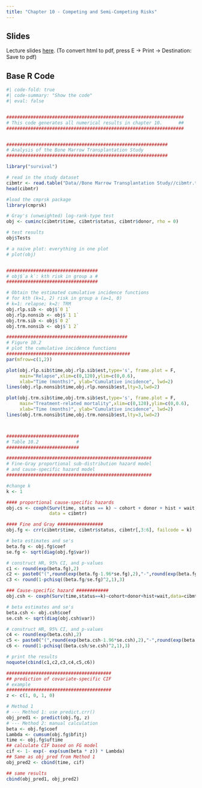 ```yaml
---
title: "Chapter 10 - Competing and Semi-Competing Risks"
---
```


## Slides

Lecture slides [here](chap10.html){target="_blank"}. (To convert html to pdf, press E $\to$ Print $\to$ Destination: Save to pdf)

## Base R Code

```r
#| code-fold: true
#| code-summary: "Show the code"
#| eval: false


##################################################################
# This code generates all numerical results in chapter 10.      ##
##################################################################


############################################################
# Analysis of the Bone Marrow Transplantation Study
############################################################

library("survival")

# read in the study dataset
cibmtr <- read.table("Data//Bone Marrow Transplantation Study//cibmtr.txt")
head(cibmtr)

#load the cmprsk package
library(cmprsk)

# Gray's (unweighted) log-rank-type test
obj <- cuminc(cibmtr$time, cibmtr$status, cibmtr$donor, rho = 0)

# test results
obj$Tests

# a naive plot: everything in one plot
# plot(obj)


##################################
# obj$`a k`: kth risk in group a #
##################################

# Obtain the estimated cumulative incidence functions
# for kth (k=1, 2) risk in group a (a=1, 0)
# k=1: relapse; k=2: TRM
obj.rlp.sib <- obj$`0 1`
obj.rlp.nonsib <- obj$`1 1`
obj.trm.sib <- obj$`0 2`
obj.trm.nonsib <- obj$`1 2`

#############################################
# Figure 10.2
# plot the cumulative incidence functions
##############################################
par(mfrow=c(1,2))

plot(obj.rlp.sib$time,obj.rlp.sib$est,type='s', frame.plot = F,
     main="Relapse",xlim=c(0,120),ylim=c(0,0.6),
     xlab="Time (months)", ylab="Cumulative incidence", lwd=2)
lines(obj.rlp.nonsib$time,obj.rlp.nonsib$est,lty=3,lwd=2)

plot(obj.trm.sib$time,obj.trm.sib$est,type='s', frame.plot = F,
     main="Treatment-related mortality",xlim=c(0,120),ylim=c(0,0.6),
     xlab="Time (months)", ylab="Cumulative incidence", lwd=2)
lines(obj.trm.nonsib$time,obj.trm.nonsib$est,lty=3,lwd=2)



###########################
# Table 10.2              #
###########################

######################################################
# Fine-Gray proportional sub-distribution hazard model
# and cause-specific hazard model
######################################################

#change k
k <- 1

#### proportional cause-specific hazards
obj.cs <- coxph(Surv(time, status == k) ~ cohort + donor + hist + wait,
                data = cibmtr)

#### Fine and Gray #################
obj.fg <- crr(cibmtr$time, cibmtr$status, cibmtr[,3:6], failcode = k)

# beta estimates and se's
beta.fg <- obj.fg$coef
se.fg <- sqrt(diag(obj.fg$var))

# construct HR, 95% CI, and p-values
c1 <- round(exp(beta.fg),2)
c2 <- paste0("(",round(exp(beta.fg-1.96*se.fg),2),"-",round(exp(beta.fg+1.96*se.fg),2),")")
c3 <- round(1-pchisq((beta.fg/se.fg)^2,1),3)

### Cause-specific hazard ############
obj.csh <- coxph(Surv(time,status==k)~cohort+donor+hist+wait,data=cibmtr)

# beta estimates and se's
beta.csh <- obj.csh$coef
se.csh <- sqrt(diag(obj.csh$var))

# construct HR, 95% CI, and p-values
c4 <- round(exp(beta.csh),2)
c5 <- paste0("(",round(exp(beta.csh-1.96*se.csh),2),"-",round(exp(beta.csh+1.96*se.csh),2),")")
c6 <- round(1-pchisq((beta.csh/se.csh)^2,1),3)

# print the results
noquote(cbind(c1,c2,c3,c4,c5,c6))

#######################################
## prediction of covariate-specific CIF
# example 
#######################################
z <- c(1, 0, 1, 0)

# Method 1
# --- Method 1: use predict.crr() 
obj_pred1 <- predict(obj.fg, z)
# --- Method 2: manual calculation
beta <- obj.fg$coef
Lambda <- cumsum(obj.fg$bfitj)
time <- obj.fg$uftime
## calculate CIF based on FG model
cif <- 1- exp(- exp(sum(beta * z)) * Lambda)
## Same as obj_pred from Method 1
obj_pred2 <- cbind(time, cif)

## same results
cbind(obj_pred1, obj_pred2)
```
